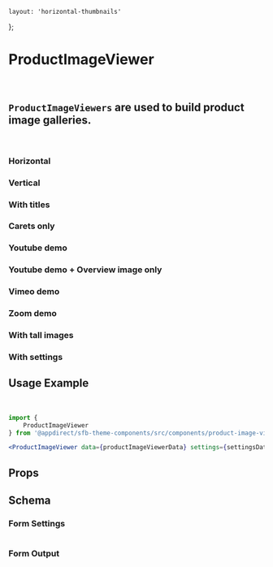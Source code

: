 
    layout: 'horizontal-thumbnails'
};


<Meta title="Components/Product Image Viewer" component={ProductImageViewer} />

# ProductImageViewer
<br />

## `ProductImageViewers` are used to build product image galleries.
<br />


### Horizontal
<Canvas>
    <Story name="Horizontal">
        <div style={storyWrapperStyles}>
            <ProductImageViewer data={defaultMock} settings={{ layout: LAYOUT_HORIZONTAL }} />
        </div>
    </Story>
</Canvas>

### Vertical
<Canvas>
    <Story name="Vertical">
        <div style={storyWrapperStyles}>
            <ProductImageViewer data={defaultMock} settings={{ layout: LAYOUT_VERTICAL }} />
        </div>
    </Story>
</Canvas>

### With titles
<Canvas>
    <Story name="With titles">
        <div style={storyWrapperStyles}>
            <ProductImageViewer data={defaultMock} settings={{ layout: LAYOUT_TITLES }} />
        </div>
    </Story>
</Canvas>

### Carets only
<Canvas>
    <Story name="Carets only">
        <div style={storyWrapperStyles}>
            <ProductImageViewer data={defaultMock} settings={{ layout: LAYOUT_CARETS }} />
        </div>
    </Story>
</Canvas>

### Youtube demo
<Canvas>
    <Story name="Youtube demo">
        <div style={storyWrapperStyles}>
            <ProductImageViewer data={youtubeDemoMock} />
        </div>
    </Story>
</Canvas>

### Youtube demo + Overview image only
<Canvas>
    <Story name="Youtube demo + Overview image only">
        <div style={storyWrapperStyles}>
            <ProductImageViewer data={youtubeDemoWithoutScreenshotsMock} />
        </div>
    </Story>
</Canvas>

### Vimeo demo
<Canvas>
    <Story name="Vimeo demo">
        <div style={storyWrapperStyles}>
            <ProductImageViewer data={vimeoDemoMock} />
        </div>
    </Story>
</Canvas>

### Zoom demo
<Canvas>
    <Story name="Zoom demo">
        <div style={storyWrapperStyles}>
            <ProductImageViewer data={zoomDemoMock} settings={{ layout: LAYOUT_HORIZONTAL, hasZoom: true }} />
        </div>
    </Story>
</Canvas>

### With tall images
<Canvas>
    <Story name="With tall images">
        <div style={storyWrapperStyles}>
            <ProductImageViewer data={tallImagesMock} />
        </div>
    </Story>
</Canvas>

### With settings
<Canvas>
    <Story name="With settings">
        <div style={storyWrapperStyles}>
            <ProductImageViewer
                data={defaultMock}
                settings={getKnobs(ProductImageViewer.schema().form)}
            />
        </div>
    </Story>
</Canvas>

## Usage Example
<CollapsibleJsonSnippet
    summary="productImageViewerData"
    code={defaultMock}
/>
<br />
<CollapsibleJsonSnippet
    summary="settingsData"
    code={getKnobs(ProductImageViewer.schema().form)}
/>

```jsx
import {
    ProductImageViewer
} from '@appdirect/sfb-theme-components/src/components/product-image-viewer/ProductImageViewer';

<ProductImageViewer data={productImageViewerData} settings={settingsData} />

```

## Props
<ArgsTable of={ProductImageViewer} />

## Schema
### Form Settings
<table>
    <TableContentFromObject obj={productImageViewerSettings} />
</table>

### Form Output
<FormOutput code={ProductImageViewer.schema().form} />
